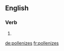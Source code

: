 ==English==

===Verb===
{{head|en|verb form}}

# {{en-third-person singular of|pollenize}}

[[de:pollenizes]]
[[fr:pollenizes]]